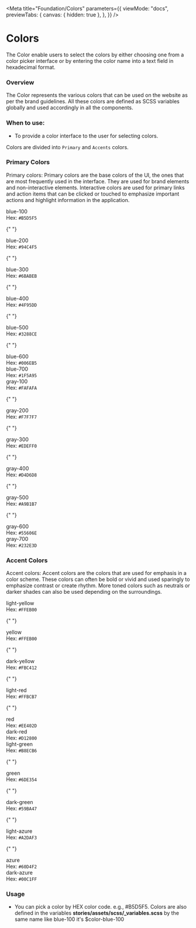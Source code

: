 
<Meta
  title="Foundation/Colors"
  parameters={{
    viewMode: "docs",
    previewTabs: {
      canvas: { hidden: true },
    },
  }}
/>

<style>
  {`
  div#story--atoms-colors--colors {
    display: none;
  }
  .color_wrapper{
    display: flex;
  }
   .color__item{
    margin: 5px;
    padding: 10px;
    border: 1px solid #D4D6D8;
  }
  .color__box {
    width: 110px;
    height: 60px;
    display: block;
  }
  .color__name{
   font-size: 13px;
   color: #666;
   font-weight: 600;
  margin: 10px 0;
  }
  .color__code{
    font-size: 13px;
    color: #666;
  }
  .color-wrapper {
    display:none
  }
  .blue-100 { background-color: #B5D5F5;}
  .blue-200 {background-color: #94C4F5;}
  .blue-300 { background-color: #6BABEB;}
  .blue-400 {background-color: #4F95DD;}
  .blue-500 {background-color: #3288CE;}
  .blue-600 {background-color: #006EB5;}
  .blue-700 {background-color: #1F5A95;}
  .gray-100 { background-color: #FAFAFA;}
  .gray-200 {background-color: #F7F7F7;}
  .gray-300 { background-color: #EDEFF0;}
  .gray-400 {background-color: #D4D6D8;}
  .gray-500 {background-color: #A9B1B7;}
  .gray-600 {background-color: #55606E;}
  .gray-700 {background-color: #232E3D;}
  .light-yellow { background-color: #FFE17E;}
  .yellow {background-color: #FFEB00;}
  .dark-yellow  { background-color: #FBC412;}
  .light-red {background-color: #FFBCB7;}
  .red {background-color: #EE402D;}
  .dark-red {background-color: #D12800;}
  .light-green {background-color: #B8ECB6;}
  .green {background-color: #6DE354;}
  .dark-green {background-color: #59BA47;}
  .light-azure {background-color: #A2DAF3;}
  .azure {background-color: #60D4F2;}
  .dark-azure {background-color: #00C1FF;}
  `}
</style>

# Colors

The Color enable users to select the colors by either choosing one from a color picker interface or by entering the color name into a text field in hexadecimal format.

### Overview

The Color represents the various colors that can be used on the website as per the brand guidelines. All these colors are defined as SCSS variables globally and used accordingly in all the components.

### When to use:

- To provide a color interface to the user for selecting colors.

Colors are divided into <code>Primary</code> and <code>Accents</code> colors.

### Primary Colors

Primary colors: Primary colors are the base colors of the UI, the ones that are most frequently used in the interface. They are used for brand elements and non-interactive elements. Interactive colors are used for primary links and action items that can be clicked or touched to emphasize important actions and highlight information in the application.

<div className="color_wrapper">
  <div className="color__item">
    <div className="color__box blue-100"></div>
    <div className="color__name"> blue-100 </div>
    <div className="color__code">Hex: <code>#B5D5F5</code></div>
   </div>

{" "}
<div className="color__item">
  <div className="color__box blue-200"></div>
  <div className="color__name"> blue-200 </div>
  <div className="color__code">
    Hex: <code>#94C4F5</code>
  </div>
</div>

{" "}
<div className="color__item">
  <div className="color__box blue-300"></div>
  <div className="color__name"> blue-300 </div>
  <div className="color__code">
    Hex: <code>#6BABEB</code>
  </div>
</div>

{" "}
<div className="color__item">
  <div className="color__box blue-400"></div>
  <div className="color__name"> blue-400 </div>
  <div className="color__code">
    Hex: <code>#4F95DD</code>
  </div>
</div>

{" "}
<div className="color__item">
  <div className="color__box blue-500"></div>
  <div className="color__name"> blue-500 </div>
  <div className="color__code">
    Hex: <code>#3288CE</code>
  </div>
</div>

{" "}
<div className="color__item">
  <div className="color__box blue-600"></div>
  <div className="color__name"> blue-600 </div>
  <div className="color__code">
    Hex: <code>#006EB5</code>
  </div>
</div>

  <div className="color__item">
    <div className="color__box blue-700"></div>
    <div className="color__name"> blue-700 </div>
    <div className="color__code">Hex: <code>#1F5A95</code></div>
  </div>
</div>

<div className="color_wrapper">
  <div className="color__item">
    <div className="color__box gray-100"></div>
    <div className="color__name"> gray-100 </div>
    <div className="color__code">Hex: <code>#FAFAFA</code></div>
   </div>

{" "}
<div className="color__item">
  <div className="color__box gray-200"></div>
  <div className="color__name"> gray-200 </div>
  <div className="color__code">
    Hex: <code>#F7F7F7</code>
  </div>
</div>

{" "}
<div className="color__item">
  <div className="color__box gray-300"></div>
  <div className="color__name"> gray-300 </div>
  <div className="color__code">
    Hex: <code>#EDEFF0</code>
  </div>
</div>

{" "}
<div className="color__item">
  <div className="color__box gray-400"></div>
  <div className="color__name"> gray-400 </div>
  <div className="color__code">
    Hex: <code>#D4D6D8</code>
  </div>
</div>

{" "}
<div className="color__item">
  <div className="color__box gray-500"></div>
  <div className="color__name"> gray-500 </div>
  <div className="color__code">
    Hex: <code>#A9B1B7</code>
  </div>
</div>

{" "}
<div className="color__item">
  <div className="color__box gray-600"></div>
  <div className="color__name"> gray-600 </div>
  <div className="color__code">
    Hex: <code>#55606E</code>
  </div>
</div>

  <div className="color__item">
    <div className="color__box gray-700"></div>
    <div className="color__name"> gray-700 </div>
    <div className="color__code">Hex: <code>#232E3D</code></div>
  </div>
</div>

### Accent Colors

Accent colors: Accent colors are the colors that are used for emphasis in a color scheme. These colors can often be bold or vivid and used sparingly to emphasize contrast or create rhythm. More toned colors such as neutrals or darker shades can also be used depending on the surroundings.

<div className="color_wrapper">
  <div className="color__item">
    <div className="color__box light-yellow"></div>
    <div className="color__name"> light-yellow </div>
    <div className="color__code">Hex: <code>#FFEB00</code></div>
   </div>

{" "}
<div className="color__item">
  <div className="color__box yellow"></div>
  <div className="color__name"> yellow </div>
  <div className="color__code">
    Hex: <code>#FFEB00</code>
  </div>
</div>

{" "}
<div className="color__item">
  <div className="color__box dark-yellow"></div>
  <div className="color__name"> dark-yellow </div>
  <div className="color__code">
    Hex: <code>#FBC412</code>
  </div>
</div>

{" "}
<div className="color__item">
  <div className="color__box light-red"></div>
  <div className="color__name"> light-red </div>
  <div className="color__code">
    Hex: <code>#FFBCB7</code>
  </div>
</div>

{" "}
<div className="color__item">
  <div className="color__box red"></div>
  <div className="color__name"> red</div>
  <div className="color__code">
    Hex: <code>#EE402D</code>
  </div>
</div>

  <div className="color__item">
    <div className="color__box dark-red"></div>
    <div className="color__name"> dark-red</div>
    <div className="color__code">Hex: <code>#D12800</code></div>
   </div>
</div>

<div className="color_wrapper">
  <div className="color__item">
    <div className="color__box light-green"></div>
    <div className="color__name"> light-green</div>
    <div className="color__code">Hex: <code>#B8ECB6</code></div>
   </div>

{" "}
<div className="color__item">
  <div className="color__box green"></div>
  <div className="color__name"> green</div>
  <div className="color__code">
    Hex: <code>#6DE354</code>
  </div>
</div>

{" "}
<div className="color__item">
  <div className="color__box dark-green"></div>
  <div className="color__name"> dark-green</div>
  <div className="color__code">
    Hex: <code>#59BA47</code>
  </div>
</div>

{" "}
<div className="color__item">
  <div className="color__box light-azure"></div>
  <div className="color__name"> light-azure</div>
  <div className="color__code">
    Hex: <code>#A2DAF3</code>
  </div>
</div>

{" "}
<div className="color__item">
  <div className="color__box azure"></div>
  <div className="color__name"> azure</div>
  <div className="color__code">
    Hex: <code>#60D4F2</code>
  </div>
</div>

  <div className="color__item">
      <div className="color__box dark-azure"></div>
      <div className="color__name"> dark-azure</div>
      <div className="color__code">Hex: <code>#00C1FF</code></div>
    </div>
</div>

### Usage

- You can pick a color by HEX color code. e.g., #B5D5F5. Colors are also defined in the variables **stories/assets/scss/\_variables.scss** by the same name like blue-100 it's $color-blue-100
